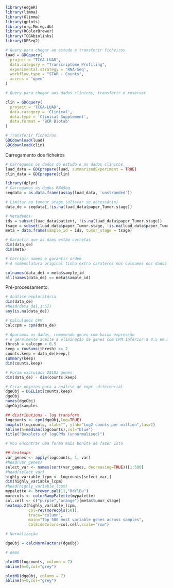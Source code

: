 ```r
library(edgeR)
library(limma)
library(Glimma)
library(gplots)
library(org.Mm.eg.db)
library(RColorBrewer)
library(TCGAbiolinks)
library(DESeq2)       
```

```r
# Query para chegar ao estudo e transferir ficheiros
luad = GDCquery( 
  project = "TCGA-LUAD",
  data.category = "Transcriptome Profiling",
  experimental.strategy = 'RNA-Seq',
  workflow.type = "STAR - Counts",
  access = "open"
)

# Query para chegar aos dados clínicos, transferir e reservar

clin = GDCquery(
  project = 'TCGA-LUAD',
  data.category = 'Clinical',
  data.type = 'Clinical Supplement',
  data.format = 'BCR Biotab'
)

# Transferir ficheiros
GDCdownload(luad)
GDCdownload(clin)
```

Carregamento dos ficheiros

```r
# Carregamos os dados do estudo e os dados clínicos
luad_data = GDCprepare(luad, summarizedExperiment = TRUE)
clin_data = GDCprepare(clin)
```

```r
library(dplyr)
# Carregamos os dados RNASeq 
seqdata = as.data.frame(assay(luad_data, 'unstranded'))

# Limitar ao tumour stage (alterar se necessário)
data_de = seqdata[,!is.na(luad_data$paper_Tumor.stage)]

# Metadados
ids = subset(luad_data$patient, !is.na(luad_data$paper_Tumor.stage))
tsage = subset(luad_data$paper_Tumor.stage, !is.na(luad_data$paper_Tumor.stage))
meta = data.frame(sample_id = ids, tumor_stage = tsage)

```

```r
# Garantir que as dims estão corretas
dim(data_de)
dim(meta)

# Corrigir nomes e garantir ordem 
# A nomenclatura original tinha extra carateres nos colnames dos dados de epressao

colnames(data_de) = meta$sample_id
all(names(data_de) == meta$sample_id)

```

Pré-processamento:

```r
# Análise exploratória
dim(data_de)
#head(data_de[,1:5])
any(is.na(data_de))
```

```r
# Calculamos CPM
calccpm = cpm(data_de)

# Aparamos os dados, removendo genes com baixa expressão
# é geralmente aceite a eliminação de genes com CPM inferior a 0.5 em mais do que 2 amostras
thresh = calccpm > 0.5
keep = rowSums(thresh) >= 2
counts.keep = data_de[keep,]
summary(keep)
dim(counts.keep)

# Foram excluídos 28182 genes
dim(data_de) - dim(counts.keep)
```


```r
# Criar objetos para a análise de expr. diferencial
dgeObj = DGEList(counts.keep)
dgeObj
names(dgeObj)
dgeObj$samples
```


```r
## distributions - log transform
logcounts <- cpm(dgeObj,log=TRUE)
boxplot(logcounts, xlab="", ylab="Log2 counts per million",las=2)
abline(h=median(logcounts),col="blue")
title("Boxplots of logCPMs (unnormalised)")

# Vou encontrar uma forma mais bonita de fazer isto
```

```r
## heatmaps
var_genes <- apply(logcounts, 1, var)
#head(var_genes)
select_var <- names(sort(var_genes, decreasing=TRUE))[1:500]
#head(select_var)
highly_variable_lcpm <- logcounts[select_var,]
dim(highly_variable_lcpm)
#head(highly_variable_lcpm)
mypalette <- brewer.pal(11,"RdYlBu")
morecols <- colorRampPalette(mypalette)
col.cell <- c("purple","orange")[meta$tumor_stage]
heatmap.2(highly_variable_lcpm, 
          col=rev(morecols(50)),
          trace="column", 
          main="Top 500 most variable genes across samples",
          ColSideColors=col.cell,scale="row")


```


```r
# Normalização

dgeObj = calcNormFactors(dgeObj)

# demo

plotMD(logcounts, column = 7)
abline(h=0,col="grey")

plotMD(dgeObj, column = 7)
abline(h=0,col="grey")
```


